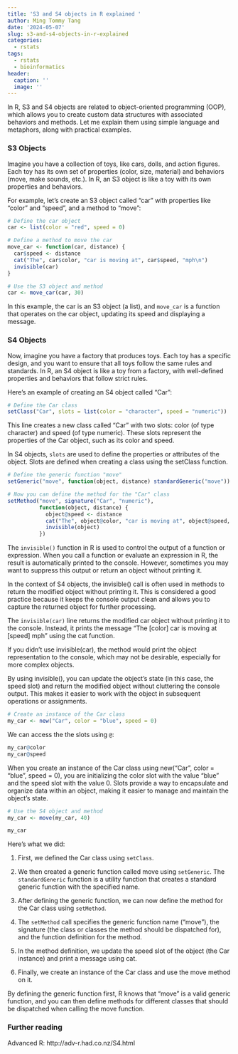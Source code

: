 ```yaml
---
title: 'S3 and S4 objects in R explained '
author: Ming Tommy Tang
date: '2024-05-07'
slug: s3-and-s4-objects-in-r-explained
categories:
  - rstats
tags:
  - rstats
  - bioinformatics
header:
  caption: ''
  image: ''
---
```


In R, S3 and S4 objects are related to object-oriented programming (OOP), which 
allows you to create custom data structures with associated behaviors and methods. 
Let me explain them using simple language and metaphors, along with practical examples.

### S3 Objects

Imagine you have a collection of toys, like cars, dolls, and action figures. Each toy has its own set of properties (color, size, material) and behaviors (move, make sounds, etc.). In R, an S3 object is like a toy with its own properties and behaviors.

For example, let's create an S3 object called "car" with properties like "color" and "speed", and a method to "move":

```r
# Define the car object
car <- list(color = "red", speed = 0)

# Define a method to move the car
move_car <- function(car, distance) {
  car$speed <- distance
  cat("The", car$color, "car is moving at", car$speed, "mph\n")
  invisible(car)
}

# Use the S3 object and method
car <- move_car(car, 30)
```

In this example, the car is an S3 object (a list), and `move_car` is a function 
that operates on the car object, updating its speed and displaying a message.

### S4 Objects

Now, imagine you have a factory that produces toys. Each toy has a specific design, 
and you want to ensure that all toys follow the same rules and standards. 
In R, an S4 object is like a toy from a factory, with well-defined properties 
and behaviors that follow strict rules.

Here's an example of creating an S4 object called "Car":

```r
# Define the Car class
setClass("Car", slots = list(color = "character", speed = "numeric"))
```
This line creates a new class called "Car" with two slots: color (of type character) 
and speed (of type numeric). These slots represent the properties of the Car object, 
such as its color and speed.

In S4 objects, `slots` are used to define the properties or attributes of the object. 
Slots are defined when creating a class using the setClass function.

```r
# Define the generic function "move"
setGeneric("move", function(object, distance) standardGeneric("move"))

# Now you can define the method for the "Car" class
setMethod("move", signature("Car", "numeric"),
          function(object, distance) {
            object@speed <- distance
            cat("The", object@color, "car is moving at", object@speed, "mph\n")
            invisible(object)
          })

```

The `invisible()` function in R is used to control the output of a function or expression. 
When you call a function or evaluate an expression in R, the result is automatically 
printed to the console. However, sometimes you may want to suppress this output or 
return an object without printing it.

In the context of S4 objects, the invisible() call is often used in methods to return the modified object without printing it. This is considered a good practice because it keeps the console output clean and allows you to capture the returned object for further processing.

The `invisible(car)` line returns the modified car object without printing it to the console. Instead, it prints the message "The [color] car is moving at [speed] mph" using the cat function.

If you didn't use invisible(car), the method would print the object representation to the console, which may not be desirable, especially for more complex objects.

By using invisible(), you can update the object's state (in this case, the speed slot) and return the modified object without cluttering the console output. This makes it easier to work with the object in subsequent operations or assignments.

```r
# Create an instance of the Car class
my_car <- new("Car", color = "blue", speed = 0)
```


We can access the the slots using `@`:

```r
my_car@color
my_car@speed
```

When you create an instance of the Car class using new("Car", color = "blue", speed = 0), 
you are initializing the color slot with the value "blue" and the speed slot with the value 0.
Slots provide a way to encapsulate and organize data within an object, making it easier to manage and maintain the object's state.

```r
# Use the S4 object and method
my_car <- move(my_car, 40)

my_car
```

Here's what we did:

1. First, we defined the Car class using `setClass`.

2. We then created a generic function called move using `setGeneric`. The `standardGeneric` function is a utility function that creates a standard generic function with the specified name.

3. After defining the generic function, we can now define the method for the Car class using `setMethod`.

4. The `setMethod` call specifies the generic function name ("move"), the signature (the class or classes the method should be dispatched for), and the function definition for the method.

5. In the method definition, we update the speed slot of the object (the Car instance) and print a message using cat.

6. Finally, we create an instance of the Car class and use the move method on it.

By defining the generic function first, R knows that "move" is a valid generic function, and you can then define methods for different classes that should be dispatched when calling the move function.

### Further reading 

Advanced R: http://adv-r.had.co.nz/S4.html
